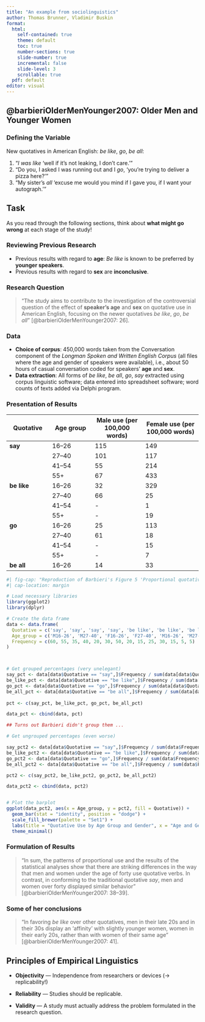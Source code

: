 ```yaml
---
title: "An example from sociolinguistics"
author: Thomas Brunner, Vladimir Buskin
format:
  html:
    self-contained: true
    theme: default
    toc: true
    number-sections: true
    slide-number: true
    incremental: false
    slide-level: 3
    scrollable: true
  pdf: default
editor: visual
---
```


## @barbieriOlderMenYounger2007: Older Men and Younger Women

### Defining the Variable

New quotatives in American English: *be like*, *go*, *be all*:

(1) "*I was like* 'well if it’s not leaking, I don’t care.'"
(2) "Do you, I asked I was running out and I *go*, 'you’re trying to
    deliver a pizza here?'"
(3) "My sister’s *all* 'excuse me would you mind if I gave you, if I
    want your autograph.'"

::: callout-caution
## Task

As you read through the following sections, think about **what might go
wrong** at each stage of the study!
:::

### Reviewing Previous Research

-   Previous results with regard to **age**: *Be like* is known to be
    preferred by **younger speakers**.
-   Previous results with regard to **sex** are **inconclusive**.

### Research Question

> "The study aims to contribute to the investigation of the
> controversial question of the effect of **speaker’s age** and **sex**
> on quotative use in American English, focusing on the newer quotatives
> *be like*, *go*, *be all*" [@barbieriOlderMenYounger2007: 26].

### Data

-   **Choice of corpus**: 450,000 words taken from the Conversation
    component of the *Longman Spoken and Written English Corpus* (all
    files where the age and gender of speakers were available), i.e.,
    about 50 hours of casual conversation coded for speakers' **age**
    and **sex**.
-   **Data extraction**: All forms of *be like*, *be all*, *go*, *say*
    extracted using corpus linguistic software; data entered into
    spreadsheet software; word counts of texts added via Delphi program.

### Presentation of Results

| Quotative   | Age group | Male use (per 100,000 words) | Female use (per 100,000 words) |
|----------------|----------------|-------------------|---------------------|
| **say**     | 16–26     | 115                          | 149                            |
|             | 27–40     | 101                          | 117                            |
|             | 41–54     | 55                           | 214                            |
|             | 55+       | 67                           | 433                            |
| **be like** | 16–26     | 32                           | 329                            |
|             | 27–40     | 66                           | 25                             |
|             | 41–54     | \-                           | 1                              |
|             | 55+       | \-                           | 19                             |
| **go**      | 16–26     | 25                           | 113                            |
|             | 27–40     | 61                           | 18                             |
|             | 41–54     | \-                           | 15                             |
|             | 55+       | \-                           | 7                              |
| **be all**  | 16–26     | 14                           | 33                             |

```r
#| fig-cap: "Reproduction of Barbieri's Figure 5 'Proportional quotative use by men and women aged 16–26 and 27–40'"
#| cap-location: margin

# Load necessary libraries
library(ggplot2)
library(dplyr)

# Create the data frame
data <- data.frame(
  Quotative = c('say', 'say', 'say', 'say', 'be like', 'be like', 'be like', 'be like', 'go', 'go', 'go', 'go', 'be all', 'be all'),
  Age_group = c('M16-26', 'M27-40', 'F16-26', 'F27-40', 'M16-26', 'M27-40', 'F16-26', 'F27-40', 'M16-26', 'M27-40', 'F16-26', 'F27-40', 'M16-26', 'F16-26'),
  Frequency = c(60, 55, 35, 40, 20, 30, 50, 20, 15, 25, 30, 15, 5, 5)
)



# Get grouped percentages (very unelegant)
say_pct <- data[data$Quotative == "say",]$Frequency / sum(data[data$Quotative == "say",]$Frequency) * 100
be_like_pct <- data[data$Quotative == "be like",]$Frequency / sum(data[data$Quotative == "be like",]$Frequency) * 100
go_pct <- data[data$Quotative == "go",]$Frequency / sum(data[data$Quotative == "go",]$Frequency) * 100
be_all_pct <- data[data$Quotative == "be all",]$Frequency / sum(data[data$Quotative == "be all",]$Frequency) * 100
  
pct <- c(say_pct, be_like_pct, go_pct, be_all_pct)

data_pct <- cbind(data, pct)

## Turns out Barbieri didn't group them ...

# Get ungrouped percentages (even worse)

say_pct2 <- data[data$Quotative == "say",]$Frequency / sum(data$Frequency) * 100
be_like_pct2 <- data[data$Quotative == "be like",]$Frequency / sum(data$Frequency) * 100
go_pct2 <- data[data$Quotative == "go",]$Frequency / sum(data$Frequency) * 100
be_all_pct2 <- data[data$Quotative == "be all",]$Frequency / sum(data$Frequency) * 100

pct2 <- c(say_pct2, be_like_pct2, go_pct2, be_all_pct2)

data_pct2 <- cbind(data, pct2)


# Plot the barplot
ggplot(data_pct2, aes(x = Age_group, y = pct2, fill = Quotative)) +
  geom_bar(stat = "identity", position = "dodge") +
  scale_fill_brewer(palette = "Set1") +
  labs(title = "Quotative Use by Age Group and Gender", x = "Age and Gender Groups", y = "Percentage (%)") +
  theme_minimal()

```


### Formulation of Results

> "In sum, the patterns of proportional use and the results of the
> statistical analyses show that there are striking differences in the
> way that men and women under the age of forty use quotative verbs. In
> contrast, in conforming to the traditional quotative *say*, men and
> women over forty displayed similar behavior"
> [@barbieriOlderMenYounger2007: 38–39].

### Some of her conclusions

> "In favoring *be like* over other quotatives, men in their late 20s
> and in their 30s display an 'affinity' with slightly younger women,
> women in their early 20s, rather than with women of their same age"
> [@barbieriOlderMenYounger2007: 41].

## Principles of Empirical Linguistics

-   **Objectivity** — Independence from researchers or devices (→
    replicability!)

-   **Reliability** — Studies should be replicable.

-   **Validity** — A study must actually address the problem formulated
    in the research question.
